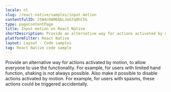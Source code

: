 ```yaml
---
locale: nl
slug: /react-native/samples/input-motion
contentfulID: 2tW4n9AM6QbLJeG7q8hCIG
type: pageContentPage
title: Input motion on React Native
shortDescription: Provide an alternative way for actions activated by motion, to allow everyone to use the functionality.
platformFilter: React Native
layout: Layout - Code samples
tag: React Native code sample
---
```


Provide an alternative way for actions activated by motion, to allow everyone to use the functionality. For example, for users with limited hand function, shaking is not always possible. Also make it possible to disable actions activated by motion. For example, for users with spasms, these actions could be triggered accidentally.

<CodeSample id="input-motion" locale="nl" platform="react native"/>